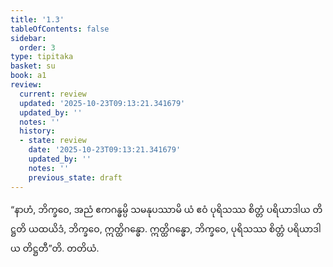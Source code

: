 ```yaml
---
title: '1.3'
tableOfContents: false
sidebar:
  order: 3
type: tipitaka
basket: su
book: a1
review:
  current: review
  updated: '2025-10-23T09:13:21.341679'
  updated_by: ''
  notes: ''
  history:
  - state: review
    date: '2025-10-23T09:13:21.341679'
    updated_by: ''
    notes: ''
    previous_state: draft
---
```



<ReviewStatus review={frontmatter.review} showDetails={true} />

<HypothesisAnnotation frontmatter={frontmatter} />

<DynamicBreadcrumb />

<Division number="3" book="a1" e="ch" v="15" p="1">

<Paragraph number="7" book="a1">
“နာဟံ, ဘိက္ခဝေ, အညံ ဧကဂန္ဓမ္ပိ သမနုပဿာမိ ယံ ဧဝံ ပုရိသဿ စိတ္တံ ပရိယာဒါယ တိဋ္ဌတိ ယထယိဒံ, ဘိက္ခဝေ, ဣတ္ထိဂန္ဓော. ဣတ္ထိဂန္ဓော, ဘိက္ခဝေ, ပုရိသဿ စိတ္တံ ပရိယာဒါယ တိဋ္ဌတီ”တိ.

</Paragraph>
</Division>

<Paragraph number="8" type="center" book="a1">
တတိယံ.
</Paragraph>